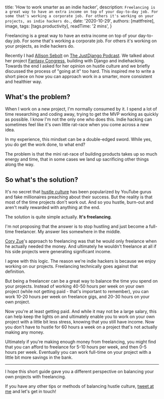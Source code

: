 
  title: 'How to work smarter as an indie hacker',
  description: `Freelancing is a great way to have an extra income on top of your day-to-day job. For some that's working a corporate job. For others it's working on your projects, as indie hackers do.`,
  date: '2020-10-29',
  authors: [mattfreire],
  image,
  tags: [tags.productivity],
  readTime: '2 mins',
}

Freelancing is a great way to have an extra income on top of your day-to-day job. For some that's working a corporate job. For others it's working on your projects, as indie hackers do.

<!--more-->

Recently I had [Allison Sebolt](https://allisonseboldt.com/) on [The JustDjango Podcast](https://justdjango.com/podcast/). We talked about her project [Fantasy Congress](https://fantasycongress.com/), building with Django and indiehacking. Towards the end I asked for her opinion on hustle culture and we briefly discussed the process of "going at it" too hard. This inspired me to write a short piece on how you can approach work in a smarter, more consistent and healthier way.

## What's the problem?

When I work on a new project, I'm normally consumed by it. I spend a lot of time researching and coding away, trying to get the MVP working as quickly as possible. I know I'm not the only one who does this. Indie hacking can sometimes feel like it's own little rat-race when you come across a new idea.

In my experience, this mindset can be a double-edged sword. While yes, you do get the work done, to what end?

The problem is that the mini rat-race of building products takes up so much energy and time, that in some cases we land up sacrificing other things along the way.

## So what's the solution?

It's no secret that [hustle culture](https://www.youtube.com/watch?v=U4MgjJ0ZnCA) has been popularized by YouTube gurus and fake millionaires preaching about their success. But the reality is that most of the time projects don't work out. And so you hustle, burn-out and aren't really rewarded with anything at the end.

The solution is quite simple actually. **It's freelancing**.

I'm not proposing that the answer is to stop hustling and just become a full-time freelancer. My answer lies somewhere in the middle.

[Cory Zue](coryzue.com)'s approach to freelancing was that he would only freelance when he actually needed the money. And ultimately he wouldn't freelance at all if his side projects were generating significant income.

I agree with this logic. The reason we're indie hackers is because we enjoy working on our projects. Freelancing technically goes against that definition.

But being a freelancer can be a great way to balance the time you spend on your projects. Instead of working 40-50 hours per week on your own project (while not getting paid - that's important to remember), you can work 10-20 hours per week on freelance gigs, and 20-30 hours on your own project. 

Now you're at least getting paid. And while it may not be a large salary, this can help keep the lights on and ultimately enable you to work on your own project with a little bit less stress, knowing that you still have income. Now you don't have to hustle for 60 hours a week on a project that's not actually making any money.

Ultimately if you're making enough money from freelancing, you might find that you can afford to freelance for 5-10 hours per week, and then 0-5 hours per week. Eventually you can work full-time on your project with a little bit more savings in the bank.

---

I hope this short guide gave you a different perspective on balancing your own projects with freelancing.

If you have any other tips or methods of balancing hustle culture, [tweet at me](https://twitter.com/mattfreire) and let's get in touch!
